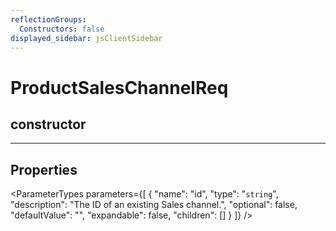 ```yaml
---
reflectionGroups:
  Constructors: false
displayed_sidebar: jsClientSidebar
---
```



# ProductSalesChannelReq

## constructor

___

## Properties

<ParameterTypes parameters={[
  {
    "name": "id",
    "type": "`string`",
    "description": "The ID of an existing Sales channel.",
    "optional": false,
    "defaultValue": "",
    "expandable": false,
    "children": []
  }
]} />

